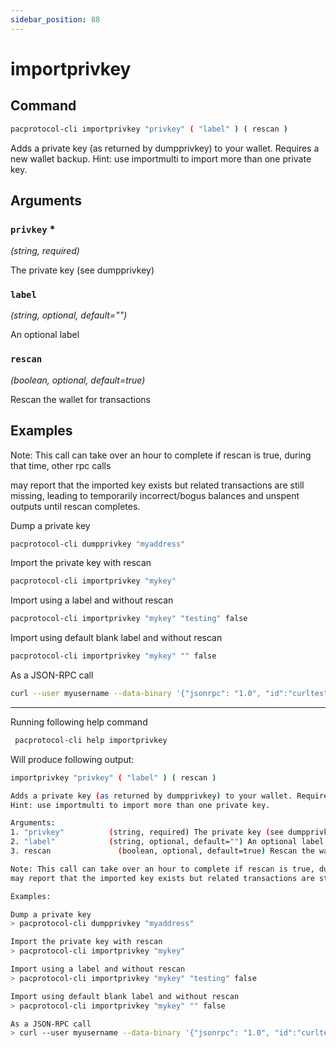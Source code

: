 ```yaml
---
sidebar_position: 88
---
```


# importprivkey
## Command

```bash
pacprotocol-cli importprivkey "privkey" ( "label" ) ( rescan )
```

Adds a private key (as returned by dumpprivkey) to your wallet. Requires a new wallet backup.
Hint: use importmulti to import more than one private key.



## Arguments

### `privkey` <span class='asterisk'>*</span>
*(string, required)*

The private key (see dumpprivkey)


### `label` 
*(string, optional, default="")*

An optional label


### `rescan` 
*(boolean, optional, default=true)*

Rescan the wallet for transactions


## Examples
Note: This call can take over an hour to complete if rescan is true, during that time, other rpc calls

may report that the imported key exists but related transactions are still missing, leading to temporarily incorrect/bogus balances and unspent outputs until rescan completes.





Dump a private key

```bash
pacprotocol-cli dumpprivkey "myaddress"
```



Import the private key with rescan

```bash
pacprotocol-cli importprivkey "mykey"
```



Import using a label and without rescan

```bash
pacprotocol-cli importprivkey "mykey" "testing" false
```



Import using default blank label and without rescan

```bash
pacprotocol-cli importprivkey "mykey" "" false
```



As a JSON-RPC call

```bash
curl --user myusername --data-binary '{"jsonrpc": "1.0", "id":"curltest", "method": "importprivkey", "params": ["mykey", "testing", false] }' -H 'content-type: text/plain;' http://127.0.0.1:1111/
```


___

Running following help command
```bash
 pacprotocol-cli help importprivkey
```
Will produce following output:


```bash
importprivkey "privkey" ( "label" ) ( rescan )

Adds a private key (as returned by dumpprivkey) to your wallet. Requires a new wallet backup.
Hint: use importmulti to import more than one private key.

Arguments:
1. "privkey"          (string, required) The private key (see dumpprivkey)
2. "label"            (string, optional, default="") An optional label
3. rescan               (boolean, optional, default=true) Rescan the wallet for transactions

Note: This call can take over an hour to complete if rescan is true, during that time, other rpc calls
may report that the imported key exists but related transactions are still missing, leading to temporarily incorrect/bogus balances and unspent outputs until rescan completes.

Examples:

Dump a private key
> pacprotocol-cli dumpprivkey "myaddress"

Import the private key with rescan
> pacprotocol-cli importprivkey "mykey"

Import using a label and without rescan
> pacprotocol-cli importprivkey "mykey" "testing" false

Import using default blank label and without rescan
> pacprotocol-cli importprivkey "mykey" "" false

As a JSON-RPC call
> curl --user myusername --data-binary '{"jsonrpc": "1.0", "id":"curltest", "method": "importprivkey", "params": ["mykey", "testing", false] }' -H 'content-type: text/plain;' http://127.0.0.1:1111/

```

